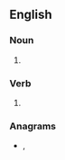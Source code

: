 {{also|helicòpters}}

==English==

===Noun===
{{head|en|noun plural form}}

# {{plural of|helicopter|lang=en}}

===Verb===
{{head|en|verb form}}

# {{en-third-person singular of|helicopter}}

===Anagrams===
* {{l|en|electorship}}, {{l|en|Electorship}}